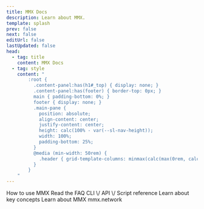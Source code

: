 ```yaml
---
title: MMX Docs
description: Learn about MMX.
template: splash
prev: false
next: false
editUrl: false
lastUpdated: false
head:
  - tag: title
    content: MMX Docs
  - tag: style
    content: "
        :root {
          .content-panel:has(h1#_top) { display: none; }
          .content-panel:has(footer) { border-top: 0px; }
          main { padding-bottom: 0%; }
          footer { display: none; }
          .main-pane {
            position: absolute;
            align-content: center;
            justify-content: center;
            height: calc(100% - var(--sl-nav-height));
            width: 100%;
            padding-bottom: 25%;
          }
          @media (min-width: 50rem) {
            .header { grid-template-columns: minmax(calc(max(0rem, calc(((100% - var(--sl-content-width)) / 2) - var(--sl-nav-gap) + 6.75rem ))), auto) 1fr auto; }
          }
        }
    "
---
```



<MMXWaves />
<MMXCardGrid>
	<MMXLinkCardT title="Documentation" icon="open-book" url="guides/getting-started/" />
	<MMXLinkCardT title="Articles" icon="document" url="articles/general/mmx-whitepaper/" />
	<MMXLinkCard title="Guides" icon="pencil" url="guides/getting-started/">
		How to use MMX
	</MMXLinkCard>
	<MMXLinkCard title="Frequently Asked Questions" icon="information" url="faq/general/">
		Read the FAQ
	</MMXLinkCard>
	<MMXLinkCard title="Software Reference" icon="laptop" url="software/cli-commands/">
		CLI \/ API \/ Script reference
	</MMXLinkCard>
	<MMXLinkCard title="Technical Reference" icon="open-book" url="reference/blockchain/">
		Learn about key concepts
	</MMXLinkCard>
	<MMXLinkCard title="Whitepaper" icon="document" url="articles/general/mmx-whitepaper/">
		Learn about MMX
	</MMXLinkCard>
	<MMXLinkCard title="MMX Website" icon="home" url="https://mmx.network/">
		mmx<span>.</span>network
	</MMXLinkCard>
</MMXCardGrid>
